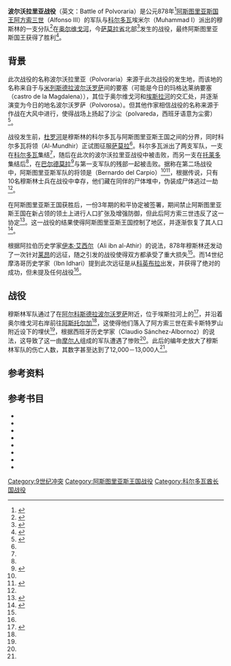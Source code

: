 {{Infobox military conflict
|conflict=波尔沃拉里亚战役
|partof=
|image=
|image_size=
|caption=
|date= 878年
|place= [[奥尔维戈河|奥尔维戈河]]和[[埃斯拉河|埃斯拉河]]交汇处
|result= 阿斯图里亚斯人获胜
|combatant1= [[File:Cruz_de_Asturias.svg|25px]] [[阿斯图里亚斯王国|阿斯图里亚斯王国]]
|combatant2= [[科尔多瓦酋长国|科尔多瓦酋长国]]
|commander1= [[File:Royal_flag_of_Ramiro_I_of_Asturies.svg|25px]] [[阿方索三世_(莱昂)|阿方索三世]]
|commander2= {{link-en|穆罕默德一世 (科尔多瓦)|Muhammad I of Córdoba|穆罕默德一世}}
|strength1= 未知
|strength2= 未知
|casualties1= 未知
|casualties2= 12,000－13,000人被歼灭<ref name="Rodríguez"/>
}}
{{Campaignbox 阿斯图里亚斯王国战役}}
{{Campaignbox 收复失地运动}}
'''波尔沃拉里亚战役'''（英文：Battle of Polvoraria）是公元878年<ref>{{harvp|Julio de Prado Reyero|1994|pp=64-65}}</ref>[[阿斯图里亚斯君主列表|阿斯图里亚斯国王]][[阿方索三世_(莱昂)|阿方索三世]]（Alfonso III）的军队与[[科尔多瓦酋长国|科尔多瓦]]埃米尔{{link-en|穆罕默德一世 (科尔多瓦)|Muhammad I of Córdoba|穆罕默德一世}}（Muhammad I）派出的穆斯林的一支分队<ref name="Rodríguez">{{harvp|Rafael González Rodríguez|1996|p=3}}</ref>在[[奥尔维戈河|奥尔维戈河]]，今[[萨莫拉省|萨莫拉省]]北部<ref name="Reyero">{{harvp|Julio de Prado Reyero|1994|p=65}}</ref>发生的战役，最终阿斯图里亚斯国王获得了胜利<ref name="Ballesteros">{{harvp|Enrique Ballesteros|2005|p=37}}</ref>。

== 背景 ==
此次战役的名称波尔沃拉里亚（Polvoraria）来源于此次战役的发生地，而该地的名称来自于{{link-es|莫扎尔|Mózar}}与[[米列斯德拉波尔沃罗萨|米列斯德拉波尔沃罗萨]]间的要塞（可能是今日的玛格达莱纳要塞（castro de la Magdalena）），其位于奥尔维戈河和[[埃斯拉河|埃斯拉河]]的交汇处，并逐渐演变为今日的地名波尔沃罗萨（Polvorosa）。但其他作家相信战役的名称来源于作战在大风中进行，使得战场上扬起了沙尘（polvareda，西班牙语意为尘雾）<ref name="Díez">{{harvp|Matías Rodríguez Díez|2008|p=158}}</ref>。

战役发生前，[[杜罗河|杜罗河]]是穆斯林的科尔多瓦与阿斯图里亚斯王国之间的分界，同时科尔多瓦将领{{link-en|蒙迪尔|Al-Mundhir of Córdoba}}（Al-Mundhir）正试图征服[[萨莫拉_(西班牙)|萨莫拉]]<ref name="Ballesteros"/>。科尔多瓦派出了两支军队，一支在[[科尔多瓦|科尔多瓦]]集结<ref name="Reyero"/>，随后在此次的波尔沃拉里亚战役中被击败，而另一支在[[托莱多_(西班牙)|托莱多]]集结后<ref name="Reyero"/>，在[[巴尔德莫拉|巴尔德莫拉]]<ref name="Collins">{{harvp|Roger Collins|2012|p=80}}</ref>与第一支军队的残部一起被击败。据称在第二场战役中，阿斯图里亚斯军队的将领是{{link-en|贝尔纳多·德尔卡皮奥|Bernardo del Carpio}}（Bernardo del Carpio）<ref name="Díez"/><ref>{{harvp|Gregorio del Ser Quijano|Iñaki Martín Viso|2007|p=231}}</ref>，根据传说，只有10名穆斯林士兵在战役中幸存，他们藏在同伴的尸体堆中，伪装成尸体逃过一劫<ref name="Collins"/>。

在阿斯图里亚斯王国获胜后，一份3年期的和平协定被签署，期间禁止阿斯图里亚斯王国在新占领的领土上进行人口扩张及增强防御，但此后阿方索三世违反了这一协定<ref>{{harvp|Matías Rodríguez Díez|2008|pp=158-159}}</ref>。这一战役的结果使得阿斯图里亚斯王国控制了{{link-es|北部高原 (西班牙)|Meseta Norte|北部高原}}地区，并逐渐恢复了其人口<ref>{{harvp|José Avelino Gutiérrez González|1992|p=35}}</ref>。

根据阿拉伯历史学家[[伊本·艾西尔|伊本·艾西尔]]（Ali ibn al-Athir）的说法，878年穆斯林还发动了一次针对[[莱昂_(西班牙)|莱昂]]的远征，随之引发的战役使得双方都承受了重大损失<ref name="Collins"/>。而14世纪摩洛哥历史学家{{link-es|伊本·伊达里|Ibn Idhari}}（Ibn Idhari）提到此次远征是从[[科英布拉|科英布拉]]出发，并获得了绝对的成功，但未提及任何战役<ref name="Collins"/>。

== 战役 ==
穆斯林军队通过了在[[阿尔科斯德拉波尔沃罗萨|阿尔科斯德拉波尔沃罗萨]]附近，位于埃斯拉河上的{{link-es|德乌斯坦本桥|Puente de Deustamben}}<ref>{{harvp|Rafael González Rodríguez|1996|pp=2-3}}</ref>，并沿着奥尔维戈河右岸前往[[阿斯托尔加|阿斯托尔加]]<ref name="Rodríguez"/>，这使得他们落入了阿方索三世在索卡斯特罗山附近设下的埋伏<ref name="Collins"/>，根据西班牙历史学家{{link-en|克劳迪奥·桑切斯·阿尔伯诺兹|Claudio Sánchez-Albornoz}}（Claudio Sánchez-Albornoz）的说法，这导致了这一由[[摩尔人|摩尔人]]组成的军队遭遇了惨败<ref name="Rodríguez"/>。此后的编年史放大了穆斯林军队的伤亡人数，其数字甚至达到了12,000－13,000人<ref name="Rodríguez"/>。

== 参考资料 ==
{{reflist|2}}

== 参考书目 ==
* {{citation |author=Enrique Ballesteros |title=Estudio histórico de Ávila |url=http://books.google.es/books?id=jLWi0cnX6x8C |year=2005 |publisher=MAXTOR |isbn=9788497611985 |page=505 |language=es |ref=harv}}
* {{citation |author=Roger Collins |editor=John Wiley & Sons |title=Caliphs and Kings: Spain, 796-1031 |url=http://books.google.es/books?id=AVBzo8Vak7sC |year=2012 |isbn=9780631181842 |page=328 |language=en |ref=harv |accessdate=2020-10-08 |archive-date=2014-10-26 |archive-url=https://web.archive.org/web/20141026225918/http://books.google.es/books?id=AVBzo8Vak7sC |dead-url=no }}
* {{citation|author=Rafael González Rodríguez |title=Repoblación y reorganización de la red viaria, el puente de Deustamben (siglos XII-XIV) |journal=Brigecio: revista de estudios de Benavente y sus tierras |date=1996 |issue=6 |page=153-178 |issn=1697-5804 |url=http://laviadelaplata.net/descargas/files/Via_de_la_Plata_y_el_Priorato.pdf |archiveurl=https://web.archive.org/web/20160304094246/http://laviadelaplata.net/descargas/files/Via_de_la_Plata_y_el_Priorato.pdf|archivedate=2016-03-04 |ref=harv}}
* {{citation |author=José Avelino Gutiérrez González |title=Castillos y sistemas de defensa en los reinos de León y Castilla |chapter=II Semana de Estudios Medievales, Nájera 5 al 9 de agosto de 1991 |url=http://www.unioviedo.es/arqueologiamedieval/index_archivos/Articulos_Avelino/II_Sem_Najera_castillos.pdf |year=1992 |isbn=848725201X |page=31-48 |language=es |ref=harv |accessdate=2020-10-08 |archive-date=2020-10-12 |archive-url=https://web.archive.org/web/20201012042441/http://www.unioviedo.es/arqueologiamedieval/index_archivos/Articulos_Avelino/II_Sem_Najera_castillos.pdf |dead-url=no }}
* {{citation |author=Julio de Prado Reyero |title=Siguiendo las huellas de San Froilán |url=http://books.google.es/books?id=5mOnjwfiEkUC |year=1994 |publisher=San Esteban |isbn=9788487557705 |page=210 |language=es |ref=harv}}
* {{citation |author=Matías Rodríguez Díez |title=Historia de la Muy Noble, Leal y Benemérita Ciudad de Astorga |url=http://books.google.es/books?id=UbKdGOElCQ4C |year=2008 |publisher=MAXTOR |isbn=9788487557705 |page=956 |language=es |ref=harv}}
* {{citation |author1=Gregorio del Ser Quijano |author2=Iñaki Martín Viso |editor=Universidad de Salamanca |title=Espacios de poder y formas sociales en la Edad Media. Estudios dedicados a Ángel Barrios |url=http://books.google.es/books?id=fN8c54MZd54C |year=2007 |isbn=9788478003631 |page=367 |language=es |ref=harv}}
* {{citation |author1=Ricardo Velasco Ayllón |editor=Libr. Americana |title=El Romancero de los once Alfonsos: reyes de Asturias, Leon y Castilla |url=http://books.google.es/books?id=z91gRgt5-A8C |year=1863 |page=147 |language=es |ref=harv}}
[[Category:9世纪冲突|Category:9世纪冲突]]
[[Category:阿斯图里亚斯王国战役|Category:阿斯图里亚斯王国战役]]
[[Category:科尔多瓦酋长国战役|Category:科尔多瓦酋长国战役]]